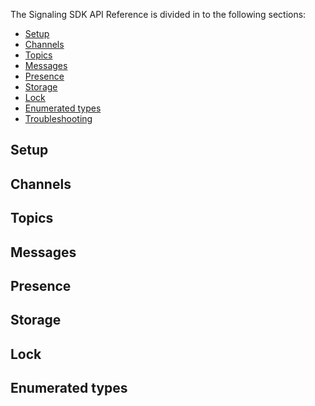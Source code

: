 <PlatformWrapper platform="unity">

The Signaling SDK API Reference is divided in to the following sections:

* [Setup](#setup)
* [Channels](#channels)
* [Topics](#topics)
* [Messages](#messages)
* [Presence](#presence)
* [Storage](#storage)
* [Lock](#lock)
* [Enumerated types](#enumerated-types)
* [Troubleshooting](#troubleshooting)

## Setup
<Configuration ag_platform='unity' />

## Channels
<Channels ag_platform='unity' />

## Topics
<Topics ag_platform='unity' />

## Messages
<Messages ag_platform='unity' />

## Presence
<Presence ag_platform='unity' />

## Storage
<Storage ag_platform='unity' />

## Lock
<Lock ag_platform='unity' />

## Enumerated types
<Enums ag_platform='unity' />

<Troubleshooting ag_platform='unity' />

</PlatformWrapper>